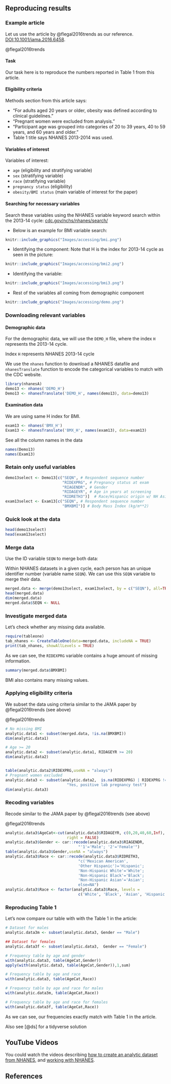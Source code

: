 ## Reproducing results {.unnumbered}

### Example article

Let us use the article by @flegal2016trends as our reference. [DOI:10.1001/jama.2016.6458](https://jamanetwork.com/journals/jama/fullarticle/2526639).

::: column-margin 
@flegal2016trends
:::

#### Task

Our task here is to reproduce the numbers reported in Table 1 from this article.

#### Eligibility criteria

Methods section from this article says:

-   "For adults aged 20 years or older, obesity was defined according to clinical guidelines."
-   "Pregnant women were excluded from analysis."
-   "Participant age was grouped into categories of 20 to 39 years, 40 to 59 years, and 60 years and older."
-   Table 1 title says NHANES 2013-2014 was used.

#### Variables of interest

Variables of interest:

-   `age` (eligibility and stratifying variable)
-   `sex` (stratifying variable)
-   `race` (stratifying variable)
-   `pregnancy status` (eligibility)
-   `obesity/BMI status` (main variable of interest for the paper)

#### Searching for necessary variables

Search these variables using the NHANES variable keyword search within the 2013-14 cycle: [cdc.gov/nchs/nhanes/search/](https://wwwn.cdc.gov/nchs/nhanes/search/default.aspx)

-   Below is an example for BMI variable search:

```r
knitr::include_graphics("Images/accessing/bmi.png")
```

-   Identifying the component: Note that H is the index for 2013-14 cycle as seen in the picture:

```r
knitr::include_graphics("Images/accessing/bmi2.png")
```

-   Identifying the variable:

```r
knitr::include_graphics("Images/accessing/bmi3.png")
```

-   Rest of the variables all coming from demographic component

```r
knitr::include_graphics("Images/accessing/demo.png")
```

### Downloading relevant variables

#### Demographic data

For the demographic data, we will use the `DEMO_H` file, where the index `H` represents the 2013-14 cycle. 

::: column-margin 
Index `H` represents NHANES 2013-14 cycle
:::

::: callout-tip
We use the `nhanes` function to download a NHANES datafile and `nhanesTranslate` function to encode the categorical variables to match with the CDC website. 
:::

```r
library(nhanesA)
demo13 <- nhanes('DEMO_H')
Demo13 <- nhanesTranslate('DEMO_H', names(demo13), data=demo13)
```

#### Examination data

We are using same H index for BMI.

```r
exam13 <- nhanes('BMX_H')
Exam13 <- nhanesTranslate('BMX_H', names(exam13), data=exam13)
```

See all the column names in the data

```r
names(Demo13)
names(Exam13)
```

### Retain only useful variables

```r
demo13select <- Demo13[c("SEQN", # Respondent sequence number
                         "RIDEXPRG", # Pregnancy status at exam
                         "RIAGENDR", # Gender
                         "RIDAGEYR", # Age in years at screening
                         "RIDRETH3")]  # Race/Hispanic origin w/ NH Asian
exam13select <- Exam13[c("SEQN", # Respondent sequence number
                         "BMXBMI")] # Body Mass Index (kg/m**2)
```

### Quick look at the data

```r
head(demo13select)
head(exam13select)
```

### Merge data

Use the ID variable `SEQN` to merge both data:

::: column-margin 
Within NHANES datasets in a given cycle, each person has an unique identifier number (variable name `SEQN`). We can use this `SEQN` variable to merge their data.
:::

```r
merged.data <- merge(demo13select, exam13select, by = c("SEQN"), all=TRUE)
head(merged.data)
dim(merged.data)
merged.data$SEQN <- NULL
```

### Investigate merged data

Let's check whether any missing data available.

```r
require(tableone)
tab_nhanes <- CreateTableOne(data=merged.data, includeNA = TRUE)
print(tab_nhanes, showAllLevels = TRUE)
```
As we can see, the `RIDEXPRG` variable contains a huge amount of missing information. 

```r
summary(merged.data$BMXBMI)
```

BMI also contains many missing values.

### Applying eligibility criteria

We subset the data using criteria similar to the JAMA paper by @flegal2016trends (see above)

::: column-margin 
@flegal2016trends
:::

```r
# No missing BMI
analytic.data1 <- subset(merged.data, !is.na(BMXBMI)) 
dim(analytic.data1)

# Age >= 20
analytic.data2 <- subset(analytic.data1, RIDAGEYR >= 20) 
dim(analytic.data2)


table(analytic.data2$RIDEXPRG,useNA = "always")
# Pregnant women excluded
analytic.data3 <- subset(analytic.data2,  is.na(RIDEXPRG) | RIDEXPRG != 
                           "Yes, positive lab pregnancy test")
dim(analytic.data3)
```

### Recoding variables

Recode similar to the JAMA paper by @flegal2016trends (see above)

::: column-margin 
@flegal2016trends
:::

```r
analytic.data3$AgeCat<-cut(analytic.data3$RIDAGEYR, c(0,20,40,60,Inf), 
                           right = FALSE)
analytic.data3$Gender <- car::recode(analytic.data3$RIAGENDR, 
                                "'1'='Male'; '2'='Female'")
table(analytic.data3$Gender,useNA = "always")
analytic.data3$Race <- car::recode(analytic.data3$RIDRETH3,
                                "c('Mexican American',
                                'Other Hispanic')='Hispanic';
                                'Non-Hispanic White'='White';
                                'Non-Hispanic Black'='Black';
                                'Non-Hispanic Asian'='Asian';
                                else=NA")
analytic.data3$Race <- factor(analytic.data3$Race, levels = 
                                c('White', 'Black', 'Asian', 'Hispanic'))
```

### Reproducing Table 1

Let's now compare our table with with the Table 1 in the article:

```r
# Dataset for males
analytic.data3m <- subset(analytic.data3, Gender == "Male")

## Dataset for females
analytic.data3f <- subset(analytic.data3,  Gender == "Female")

# Frequency table by age and gender
with(analytic.data3, table(AgeCat,Gender))
apply(with(analytic.data3, table(AgeCat,Gender)),1,sum)

# Frequency table by age and race
with(analytic.data3, table(AgeCat,Race))

# Frequency table by age and race for males
with(analytic.data3m, table(AgeCat,Race))

# Frequency table by age and race for females
with(analytic.data3f, table(AgeCat,Race))
```

As we can see, our frequencies exactly match with Table 1 in the article.

::: column-margin 
Also see [@ds] for a tidyverse solution
:::

## YouTube Videos

You could watch the videos describing [how to create an analytic dataset from NHANES](https://youtu.be/II5BxyzyLQw), and [working with NHANES](https://youtu.be/U5vGa6wF50M).

## References
